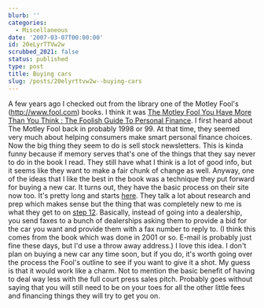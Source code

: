 ```yaml
---
blurb: ''
categories:
  - Miscellaneous
date: '2007-03-07T00:00:00'
id: 20eLyrTTVw2w
scrubbed_2021: false
status: published
type: post
title: Buying cars
slug: /posts/20elyrttvw2w--buying-cars
---
```


A few years ago I checked out from the library one of the Motley
Fool's (http://www.fool.com) books. I think it was
[The Motley Fool You Have More Than You Think : The Foolish Guide To Personal Finance](http://www.amazon.com/Motley-Fool-Have-More-Think/dp/0743201744).
I first heard about The Motley Fool back in probably 1998 or 99. At
that time, they seemed very much about helping consumers make smart
personal finance choices. Now the big thing they seem to do is sell
stock newsletters. This is kinda funny because if memory serves
that's one of the things that they say never to do in the book I
read. They still have what I think is a lot of good info, but it
seems like they want to make a fair chunk of change as well.
Anyway, one of the ideas that I like the best in the book was a
technique they put forward for buying a new car. It turns out, they
have the basic process on their site now too. It's pretty long and
starts [here](http://www.fool.com/car/car.htm). They talk a lot
about research and prep which makes sense but the thing that was
completely new to me is what they get to on
[step 12](http://www.fool.com/car/car12.htm). Basically, instead of
going into a dealership, you send faxes to a bunch of dealerships
asking them to provide a bid for the car you want and provide them
with a fax number to reply to. (I think this comes from the book
which was done in 2001 or so. E-mail is probably just fine these
days, but I'd use a throw away address.) I love this idea. I don't
plan on buying a new car any time soon, but if you do, it's worth
going over the process the Fool's outline to see if you want to
give it a shot. My guess is that it would work like a charm. Not to
mention the basic benefit of having to deal way less with the full
court press sales pitch. Probably goes without saying that you will
still need to be on your toes for all the other little fees and
financing things they will try to get you on.

